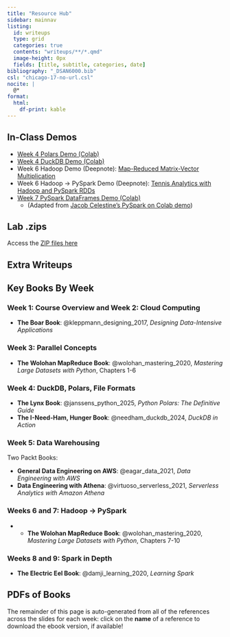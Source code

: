 ```yaml
---
title: "Resource Hub"
sidebar: mainnav
listing:
  id: writeups
  type: grid
  categories: true
  contents: "writeups/**/*.qmd"
  image-height: 0px
  fields: [title, subtitle, categories, date]
bibliography: "_DSAN6000.bib"
csl: "chicago-17-no-url.csl"
nocite: |
  @*
format:
  html:
    df-print: kable
---
```


## In-Class Demos

* [Week 4 Polars Demo (Colab)](https://colab.research.google.com/drive/1tS3nM7FJAqthDqdeXmqgxiOYMcRrFTZq?usp=sharing)
* [Week 4 DuckDB Demo (Colab)](https://colab.research.google.com/drive/1tPlayCjCJqS4D1TKXwtx93knBZhWxqOy?usp=sharing)
* Week 6 Hadoop Demo (Deepnote): [Map-Reduced Matrix-Vector Multiplication](https://deepnote.com/workspace/Columbia-University-f2637961-0c74-4aff-8153-d766baa193ed/project/MapReduceDemo-41367b13-4253-47c8-8ffe-0544456d6070/notebook/DSAN5500HW5-8b90a6af23d34d239b7da0111228614d?utm_source=share-modal&utm_medium=product-shared-content&utm_campaign=notebook&utm_content=41367b13-4253-47c8-8ffe-0544456d6070)
* Week 6 Hadoop &rarr; PySpark Demo (Deepnote): [Tennis Analytics with Hadoop and PySpark RDDs](https://deepnote.com/workspace/dsan-f2637961-0c74-4aff-8153-d766baa193ed/project/PySpark-Demo-5b6d12ee-5b84-4b9c-b217-57081420a97d/notebook/PySparkTennis-e728d4f3669d412fa2af10e6f30b9689?utm_source=share-modal&utm_medium=product-shared-content&utm_campaign=notebook&utm_content=5b6d12ee-5b84-4b9c-b217-57081420a97d)
<!-- * [Week 7 M&M Counts Starter Code (Databricks Free Edition)](https://dbc-7c96f2b7-b70a.cloud.databricks.com/editor/notebooks/1614884783289922?o=3732734799398494) -->
* [Week 7 PySpark DataFrames Demo (Colab)](https://colab.research.google.com/drive/17xglntdFVtGpgJRt_Y3fDELYt4Lycf96?usp=sharing)
  * (Adapted from [Jacob Celestine's PySpark on Colab demo](https://jacobcelestine.com/knowledge_repo/colab_and_pyspark/))

## Lab .zips

Access the [ZIP files here](https://jpj.georgetown.domains/dsan6000-zips/)

## Extra Writeups

::: {#writeups}
:::

## Key Books By Week

### Week 1: Course Overview and Week 2: Cloud Computing

* **The Boar Book**: @kleppmann_designing_2017, *Designing Data-Intensive Applications*

### Week 3: Parallel Concepts

* **The Wolohan MapReduce Book**: @wolohan_mastering_2020, *Mastering Large Datasets with Python*, Chapters 1-6

### Week 4: DuckDB, Polars, File Formats

* **The Lynx Book**: @janssens_python_2025, *Python Polars: The Definitive Guide*
* **The I-Need-Ham, Hunger Book**: @needham_duckdb_2024, *DuckDB in Action*

### Week 5: Data Warehousing

Two Packt Books:

* **General Data Engineering on AWS**: @eagar_data_2021, *Data Engineering with AWS*
* **Data Engineering with Athena**: @virtuoso_serverless_2021, *Serverless Analytics with Amazon Athena*

### Weeks 6 and 7: Hadoop &rarr; PySpark

* * **The Wolohan MapReduce Book**: @wolohan_mastering_2020, *Mastering Large Datasets with Python*, Chapters 7-10

### Weeks 8 and 9: Spark in Depth

* **The Electric Eel Book**: @damji_learning_2020, *Learning Spark*

## PDFs of Books

The remainder of this page is auto-generated from all of the references across the slides for each week: click on the **name** of a reference to download the ebook version, if available!

::: {#refs}
:::

